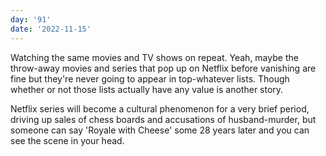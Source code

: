 ```yaml
---
day: '91'
date: '2022-11-15'
---
```


Watching the same movies and TV shows on repeat. Yeah, maybe the throw-away movies and series that pop up on Netflix before vanishing are fine but they're never going to appear in top-whatever lists. Though whether or not those lists actually have any value is another story.

Netflix series will become a cultural phenomenon for a very brief period, driving up sales of chess boards and accusations of husband-murder, but someone can say 'Royale with Cheese' some 28 years later and you can see the scene in your head.
